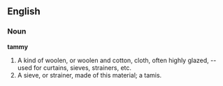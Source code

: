 ==English==

===Noun===

'''tammy'''

#A kind of woolen, or woolen and cotton, cloth, often highly glazed, -- used for curtains, sieves, strainers, etc.
#A sieve, or strainer, made of this material; a tamis.